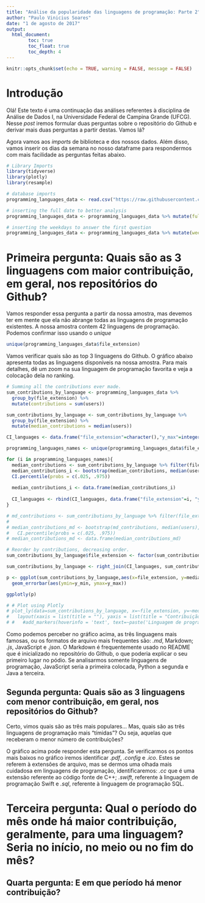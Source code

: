 ```yaml
---
title: "Análise da popularidade das linguagens de programação: Parte 2"
author: "Paulo Vinicius Soares"
date: "1 de agosto de 2017"
output: 
  html_document:
        toc: true
        toc_float: true
        toc_depth: 4
---
```


```r
knitr::opts_chunk$set(echo = TRUE, warning = FALSE, message = FALSE)
```

# Introdução

Olá! Este texto é uma continuação das análises referentes à disciplina de Análise de Dados I, na Universidade Federal de Campina Grande (UFCG). Nesse *post* iremos formular duas perguntas sobre o repositório do Github e derivar mais duas perguntas a partir destas. Vamos lá?

Agora vamos aos *imports* de biblioteca e dos nossos dados. Além disso, vamos inserir os dias da semana no nosso dataframe para respondermos com mais facilidade as perguntas feitas abaixo.

```r
# Library Imports
library(tidyverse)
library(plotly)
library(resample)
```

```r
# database imports
programming_languages_data <- read.csv("https://raw.githubusercontent.com/nazareno/fpcc2/master/datasets/github-users-committing-filetypes.csv")

# inserting the full date to better analysis
programming_languages_data <- programming_languages_data %>% mutate(full_date = paste(month_day, the_month, the_year, sep = '-'))

# inserting the weekdays to answer the first question
programming_languages_data <- programming_languages_data %>% mutate(week_day= weekdays(as.Date(full_date,"%Y-%m-%d")))
```

# Primeira pergunta: Quais são as 3 linguagens com maior contribuição, em geral, nos repositórios do Github?

Vamos responder essa pergunta a partir da nossa amostra, mas devemos ter em mente que ela não abrange todas as linguagens de programação existentes. A nossa amostra contem 42 linguagens de programação. Podemos confirmar isso usando o *unique*

```r
unique(programming_languages_data$file_extension)
```

Vamos verificar quais são as top 3 linguagens do Github. O gráfico abaixo apresenta todas as linguagens disponíveis na nossa amostra. Para mais detalhes, dê um zoom na sua linguagem de programação favorita e veja a colocação dela no ranking.

```r
# Summing all the contributions ever made.
sum_contributions_by_language <- programming_languages_data %>% 
  group_by(file_extension) %>%
  mutate(contributions = sum(users))

sum_contributions_by_language <- sum_contributions_by_language %>% 
  group_by(file_extension) %>%
  mutate(median_contributions = median(users))

CI_languages <- data.frame("file_extension"=character(),"y_max"=integer(),"y_min"=integer())

programming_languages_names <- unique(programming_languages_data$file_extension)

for (i in programming_languages_names){
  median_contributions <- sum_contributions_by_language %>% filter(file_extension %in% i)
  median_contributions_i <- bootstrap(median_contributions, median(users), R = 10000) %>% 
  CI.percentile(probs = c(.025, .975))
  
  median_contributions_i <- data.frame(median_contributions_i)
  
  CI_languages <- rbind(CI_languages, data.frame("file_extension"=i, "y_max"=median_contributions_i$X97.5., "y_min"=median_contributions_i$X2.5.))
}

# md_contributions <- sum_contributions_by_language %>% filter(file_extension %in% "md")
# 
# median_contributions_md <- bootstrap(md_contributions, median(users), R = 10000) %>% 
#   CI.percentile(probs = c(.025, .975))
# median_contributions_md <- data.frame(median_contributions_md)
```

```r
# Reorder by contributions, decreasing order.
sum_contributions_by_language$file_extension <- factor(sum_contributions_by_language$file_extension, levels = unique(sum_contributions_by_language$file_extension)[order(sum_contributions_by_language$contributions, decreasing = TRUE)])

sum_contributions_by_language <- right_join(CI_languages, sum_contributions_by_language,by="file_extension")

p <- ggplot(sum_contributions_by_language,aes(x=file_extension, y=median_contributions)) + geom_point() +
  geom_errorbar(aes(ymin=y_min, ymax=y_max))

ggplotly(p)

# # Plot using Plotly
# plot_ly(data=sum_contributions_by_language, x=~file_extension, y=~median_contributions, type="scatter", mode="markers") %>%
#   layout(xaxis = list(title = ""), yaxis = list(title = "Contribuição de usuários"), showlegends=FALSE) #%>%
# #   #add_markers(hoverinfo = 'text', text=~paste('Linguagem de programação/Extensão do arquivo: ', file_extension, '<br>Contribuições de usuários: ', median_contributions))
```

Como podemos perceber no gráfico acima, as três linguagens mais famosas, ou os formatos de arquivo mais frequentes são: *.md*, Markdown; *.js*, JavaScript e *.json*. O Markdown é frequentemente usado no README que é inicializado no repositório do Github, o que poderia explicar o seu primeiro lugar no pódio. Se analisarmos somente linguagens de programação, JavaScript seria a primeira colocada, Python a segunda e Java a terceira.

## Segunda pergunta: Quais são as 3 linguagens com menor contribuição, em geral, nos repositórios do Github?

Certo, vimos quais são as três mais populares... Mas, quais são as três linguagens de programação mais "tímidas"? Ou seja, aquelas que receberam o menor número de contribuições?

O gráfico acima pode responder esta pergunta. Se verificarmos os pontos mais baixos no gráfico iremos identificar *.pdf*, *.config* e *.ico*. Estes se referem à extensões de arquivo, mas se dermos uma olhada mais cuidadosa em linguagens de programação, identificaremos: *.cc* que é uma extensão referente ao código fonte de C++; *.swift*, referente à linguagem de programação Swift e *.sql*, referente à linguagem de programação SQL.


# Terceira pergunta: Qual o período do mês onde há maior contribuição, geralmente, para uma linguagem? Seria no início, no meio ou no fim do mês?

## Quarta pergunta: E em que período há menor contribuição?
```r

```

